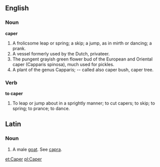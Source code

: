 ==English==

===Noun===

'''caper'''

#A frolicsome leap or spring; a skip; a jump, as in mirth or dancing; a prank.
#A vessel formerly used by the Dutch, privateer.
#The pungent grayish green flower bud of the European and Oriental caper (Capparis spinosa), much used for pickles.
#A plant of the genus Capparis; -- called also caper bush, caper tree.

===Verb===

'''to caper'''

#To leap or jump about in a sprightly manner; to cut capers; to skip; to spring; to prance; to dance.
==Latin==
===Noun===
#A male [[goat]]. See [[capra]].

[[et:Caper]]
[[pl:Caper]]